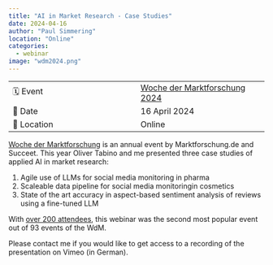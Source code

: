 ```yaml
---
title: "AI in Market Research - Case Studies"
date: 2024-04-16
author: "Paul Simmering"
location: "Online"
categories:
  - webinar
image: "wdm2024.png"
---
```


| | |
| --- | --- |
| 🗓️ Event | [Woche der Marktforschung 2024](https://www.marktforschung.de/succeet/woche-der-marktforschung/)|
| 📅 Date | 16 April 2024 |
| 📍 Location | Online |

[Woche der Marktforschung](https://www.marktforschung.de/succeet/woche-der-marktforschung/) is an annual event by Marktforschung.de and Succeet. This year Oliver Tabino and me presented three case studies of applied AI in market research:

1. Agile use of LLMs for social media monitoring in pharma
2. Scaleable data pipeline for social media monitoringin cosmetics
3. State of the art accuracy in aspect-based sentiment analysis of reviews using a fine-tuned LLM

With [over 200 attendees](https://www.marktforschung.de/marktforschung/a/das-war-die-fuenfte-wdm-in-zahlen/), this webinar was the second most popular event out of 93 events of the WdM.

Please contact me if you would like to get access to a recording of the presentation on Vimeo (in German).
